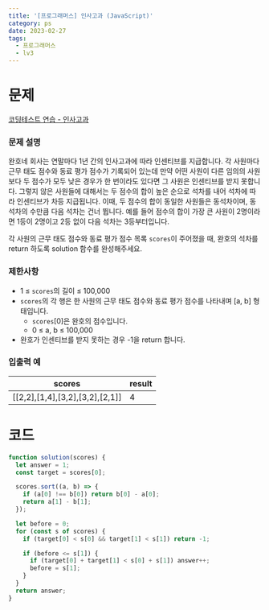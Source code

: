 ```yaml
---
title: '[프로그래머스] 인사고과 (JavaScript)'
category: ps
date: 2023-02-27
tags:
  - 프로그래머스
  - lv3
---
```


# 문제

[코딩테스트 연습 - 인사고과](https://school.programmers.co.kr/learn/courses/30/lessons/152995)

### 문제 설명

완호네 회사는 연말마다 1년 간의 인사고과에 따라 인센티브를 지급합니다. 각 사원마다 근무 태도 점수와 동료 평가 점수가 기록되어 있는데 만약 어떤 사원이 다른 임의의 사원보다 두 점수가 모두 낮은 경우가 한 번이라도 있다면 그 사원은 인센티브를 받지 못합니다. 그렇지 않은 사원들에 대해서는 두 점수의 합이 높은 순으로 석차를 내어 석차에 따라 인센티브가 차등 지급됩니다. 이때, 두 점수의 합이 동일한 사원들은 동석차이며, 동석차의 수만큼 다음 석차는 건너 뜁니다. 예를 들어 점수의 합이 가장 큰 사원이 2명이라면 1등이 2명이고 2등 없이 다음 석차는 3등부터입니다.

각 사원의 근무 태도 점수와 동료 평가 점수 목록 `scores`이 주어졌을 때, 완호의 석차를 return 하도록 solution 함수를 완성해주세요.

### 제한사항

- 1 ≤ `scores`의 길이 ≤ 100,000
- `scores`의 각 행은 한 사원의 근무 태도 점수와 동료 평가 점수를 나타내며 [a, b] 형태입니다.
  - `scores`[0]은 완호의 점수입니다.
  - 0 ≤ a, b ≤ 100,000
- 완호가 인센티브를 받지 못하는 경우 -1을 return 합니다.

### 입출력 예

| scores                          | result |
| ------------------------------- | ------ |
| [[2,2],[1,4],[3,2],[3,2],[2,1]] | 4      |

# 코드

```js
function solution(scores) {
  let answer = 1;
  const target = scores[0];

  scores.sort((a, b) => {
    if (a[0] !== b[0]) return b[0] - a[0];
    return a[1] - b[1];
  });

  let before = 0;
  for (const s of scores) {
    if (target[0] < s[0] && target[1] < s[1]) return -1;

    if (before <= s[1]) {
      if (target[0] + target[1] < s[0] + s[1]) answer++;
      before = s[1];
    }
  }
  return answer;
}
```
